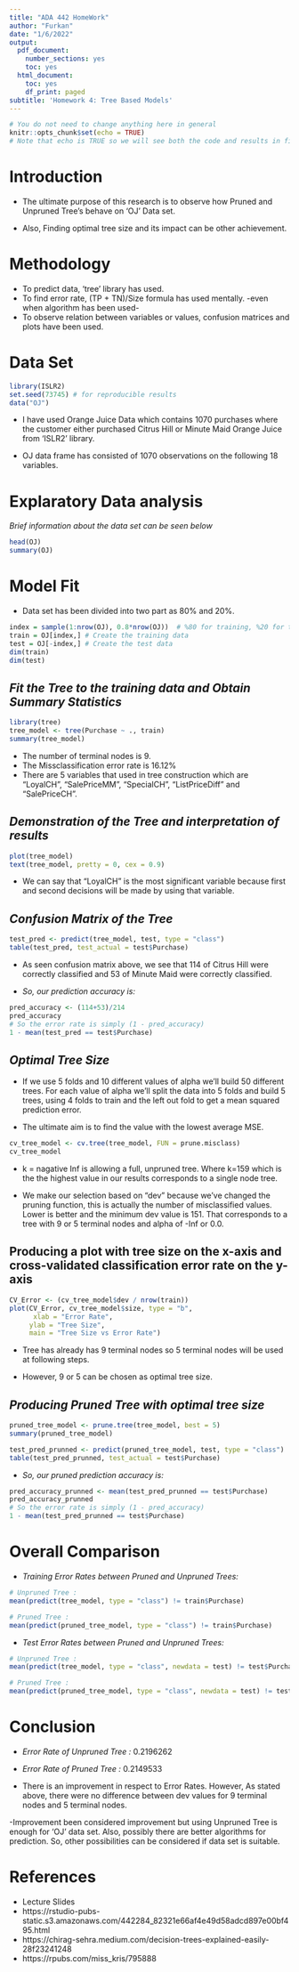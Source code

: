 ```yaml
---
title: "ADA 442 HomeWork"
author: "Furkan"
date: "1/6/2022"
output:
  pdf_document:
    number_sections: yes
    toc: yes
  html_document:
    toc: yes
    df_print: paged
subtitle: 'Homework 4: Tree Based Models'
---
```


```r
# You do not need to change anything here in general
knitr::opts_chunk$set(echo = TRUE)
# Note that echo is TRUE so we will see both the code and results in final pdf file!
```


# Introduction

- The ultimate purpose of this research is to observe how Pruned and Unpruned Tree's behave on 'OJ' Data set.

- Also, Finding optimal tree size and its impact can be other achievement.

# Methodology
- To predict data, 'tree' library has used.
- To find error rate, (TP + TN)/Size formula has used mentally. -even when algorithm has been used-
- To observe relation between variables or values, confusion matrices and plots have been used.

# Data Set
```r
library(ISLR2)
set.seed(73745) # for reproducible results
data("OJ")
```

- I have used Orange Juice Data which contains 1070 purchases where the customer either purchased Citrus Hill or Minute Maid Orange Juice from 'ISLR2' library.

- OJ data frame has consisted of 1070 observations on the following 18 variables.


# Explaratory Data analysis
_Brief information about the data set can be seen below_
```r
head(OJ)
summary(OJ)
```


# Model Fit
- Data set has been divided into two part as 80% and 20%.
```r
index = sample(1:nrow(OJ), 0.8*nrow(OJ))  # %80 for training, %20 for testing
train = OJ[index,] # Create the training data 
test = OJ[-index,] # Create the test data
dim(train)
dim(test)
```


## _Fit the Tree to the training data and Obtain Summary Statistics_
```r
library(tree)
tree_model <- tree(Purchase ~ ., train)
summary(tree_model)
```

- The number of terminal nodes is 9.
- The Missclassification error rate is 16.12%
- There are 5 variables that used in tree construction which are "LoyalCH", "SalePriceMM", "SpecialCH", "ListPriceDiff" and "SalePriceCH".  

## _Demonstration of the Tree and interpretation of results_
```r
plot(tree_model)
text(tree_model, pretty = 0, cex = 0.9)
```
- We can say that "LoyalCH" is the most significant variable because first and second decisions will be made by using that variable.

## _Confusion Matrix of the Tree_
```r
test_pred <- predict(tree_model, test, type = "class")
table(test_pred, test_actual = test$Purchase)
```

- As seen confusion matrix above, we see that 114 of Citrus Hill were correctly classified and 53 of Minute Maid were correctly classified. 

- _So, our prediction accuracy is:_
```r
pred_accuracy <- (114+53)/214
pred_accuracy
# So the error rate is simply (1 - pred_accuracy)
1 - mean(test_pred == test$Purchase)
```

## _Optimal Tree Size_

- If we use 5 folds and 10 different values of alpha we’ll build 50 different trees. For each value of alpha we’ll split the data into 5 folds and build 5 trees, using 4 folds to train and the left out fold to get a mean squared prediction error. 

- The ultimate aim is to find the value with the lowest average MSE.

```r
cv_tree_model <- cv.tree(tree_model, FUN = prune.misclass)
cv_tree_model
```

- k = nagative Inf is allowing a full, unpruned tree. Where k=159 which is the the highest value in our results corresponds to a single node tree.

- We make our selection based on "dev" because we’ve changed the pruning function, this is actually the number of misclassified values. Lower is better and the minimum dev value is 151. That corresponds to a tree with 9 or 5 terminal nodes and alpha of -Inf or 0.0.


## Producing a plot with tree size on the x-axis and cross-validated classification error rate on the y-axis

```r
CV_Error <- (cv_tree_model$dev / nrow(train))
plot(CV_Error, cv_tree_model$size, type = "b",
      xlab = "Error Rate",
     ylab = "Tree Size",
     main = "Tree Size vs Error Rate")
```
- Tree has already has 9 terminal nodes so 5 terminal nodes will be used at following steps.

- However, 9 or 5 can be chosen as optimal tree size.

## _Producing Pruned Tree with optimal tree size_
```r
pruned_tree_model <- prune.tree(tree_model, best = 5)
summary(pruned_tree_model)
```

```r
test_pred_prunned <- predict(pruned_tree_model, test, type = "class")
table(test_pred_prunned, test_actual = test$Purchase)
```

- _So, our pruned prediction accuracy is:_
```r
pred_accuracy_prunned <- mean(test_pred_prunned == test$Purchase)
pred_accuracy_prunned
# So the error rate is simply (1 - pred_accuracy)
1 - mean(test_pred_prunned == test$Purchase)
```

# Overall Comparison  

- _Training Error Rates between Pruned and Unpruned Trees:_
```r
# Unpruned Tree :
mean(predict(tree_model, type = "class") != train$Purchase)

# Pruned Tree :
mean(predict(pruned_tree_model, type = "class") != train$Purchase)
```

- _Test Error Rates between Pruned and Unpruned Trees:_
```r
# Unpruned Tree :
mean(predict(tree_model, type = "class", newdata = test) != test$Purchase)

# Pruned Tree :
mean(predict(pruned_tree_model, type = "class", newdata = test) != test$Purchase)
```

# Conclusion 
- _Error Rate of Unpruned Tree :_  0.2196262
- _Error Rate of Pruned Tree :_  0.2149533

- There is an improvement in respect to Error Rates. However, As stated above, there were no difference between dev values for 9 terminal nodes and 5 terminal nodes.

-Improvement been considered improvement but using Unpruned Tree is enough for 'OJ' data set. Also, possibly there are better algorithms for prediction. So, other possibilities can be considered if data set is suitable.

# References 

- Lecture Slides
- https://rstudio-pubs-static.s3.amazonaws.com/442284_82321e66af4e49d58adcd897e00bf495.html
- https://chirag-sehra.medium.com/decision-trees-explained-easily-28f23241248
- https://rpubs.com/miss_kris/795888



